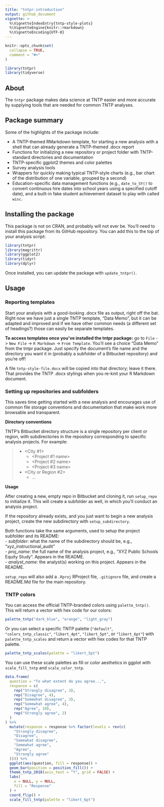 ```yaml
---
title: "tntpr-introduction"
output: github_document
vignette: >
  %\VignetteIndexEntry{tntp-style-plots}
  %\VignetteEngine{knitr::rmarkdown}
  %\VignetteEncoding{UTF-8}
---
```


```r
knitr::opts_chunk$set(
  collapse = TRUE,
  comment = "#>"
)
```

```r
library(tntpr)
library(tidyverse)
```

## About

The `tntpr` package makes data science at TNTP easier and more accurate by 
supplying tools that are needed for common TNTP analyses.

## Package summary

Some of the highlights of the package include:

- A TNTP-themed RMarkdown template, for starting a new analysis with a shell that can already generate a TNTP-themed .docx report 
- Functions for initializing a new repository or project folder with TNTP-standard directories and documentation 
- TNTP-specific ggplot2 themes and color palettes
- Survey analysis tools
- Wrappers for quickly making typical TNTP-style charts (e.g., bar chart of the distribution of one variable, grouped by a second)
- Education-specific data management functions (e.g., `date_to_SY()` to convert continuous hire dates into school years using a specified cutoff date), and a built-in fake student achievement dataset to play with called `wisc`.

## Installing the package

This package is not on CRAN, and probably will not ever be.  You'll need to install this package from its GitHub repository.  You can add this to the top of your analysis script:

```r
library(tntpr)
library(magrittr)
library(ggplot2)
library(tidyr)
library(dplyr)
```

Once installed, you can update the package with `update_tntpr()`.

## Usage

### Reporting templates

Start your analysis with a good-looking .docx file as output, right off the bat.
Right now we have just a single TNTP template, "Data Memo", but it can be 
adapted and improved and if we have other common needs (a different set of 
headings?) those can easily be separate templates.

**To access templates once you've installed the tntpr package:** go to `File` -> `New File` -> `R Markdown` -> `From Template`.  You'll see a choice "Data Memo" from the tntpr 
package.  Just specify the document's file name and the directory you want it 
in (probably a subfolder of a Bitbucket repository) and you're off!

A file `tntp-style-file.docx` will be copied into that directory; leave it there.
That provides the TNTP .docx stylings when you re-knit your R Markdown document.

### Setting up repositories and subfolders
This saves time getting started with a new analysis and encourages use of common 
file storage conventions and documentation that make work more browsable and transparent.

**Directory conventions**

TNTP's Bitbucket directory structure is a single repository per client or region, with 
subdirectories in the repository corresponding to specific analysis projects. For example:

> - <City #1>
>   - <City abbreviation> <Project #1 name>
>   - <City abbreviation> <Project #2 name>
>   - <City abbreviation> <Project #3 name>
> - <City or Region #2>
>   - ...

**Usage**

After creating a new, empty repo in Bitbucket and cloning it, run `setup_repo` to 
initialize it.  This will create a subfolder as well, in which you'll conduct an analysis project.

If the repository already exists, and you just want to begin a new analysis project, 
create the new subdirectory with `setup_subdirectory`.

Both functions take the same arguments, used to setup the project subfolder and its README:  
 -  *subfolder*: what the name of the subdirectory should be, e.g., "xyz_instructional_audit"  
 -  *proj_name*: the full name of the analysis project, e.g., "XYZ Public Schools Equity Study".  Appears in the README.  
 -  *analyst_name*: the analyst(s) working on this project.  Appears in the README.  

`setup_repo` will also add a `.Rproj` RProject file, `.gitignore` file, and create a README.Md file for the main repository.

### TNTP colors

You can access the official TNTP-branded colors using `palette_tntp()`.  This will 
return a vector with hex code for our colors:
```r
palette_tntp("dark_blue", "orange", "light_gray")
```

Or you can select a specific TNTP palette (`"default"`, `"colors_tntp_classic"`, `"likert_4pt"`, 
`"likert_5pt"`, or `"likert_6pt"`) with `palette_tntp_scales` and return a vector with hex 
codes for that TNTP palette. 

```r
palette_tntp_scales(palette = "likert_5pt")
```

You can use these scale palettes as fill or color aesthetics in ggplot with `scale_fill_tntp` and `scale_color_tntp`.

```r
data.frame(
  question = "To what extent do you agree...",
  response = c(
    rep("Strongly disagree", 3),
    rep("Disagree", 4),
    rep("Somewhat disagree", 3),
    rep("Somewhat agree", 4),
    rep("Agree", 10),
    rep("Strongly agree", 2)
  )
) %>%
  mutate(response = response %>% factor(levels = rev(c(
    "Strongly disagree",
    "Disagree",
    "Somewhat disagree",
    "Somewhat agree",
    "Agree",
    "Strongly agree"
  )))) %>%
  ggplot(aes(question, fill = response)) +
  geom_bar(position = position_fill()) +
  theme_tntp_2018(axis_text = "Y", grid = FALSE) +
  labs(
    x = NULL, y = NULL,
    fill = "Response"
  ) +
  coord_flip() +
  scale_fill_tntp(palette = "likert_6pt")
```
